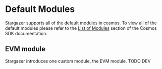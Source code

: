 # Default Modules

Stargazer supports all of the default modules in cosmos. To view all of the default modules
please refer to the [List of Modules](https://docs.cosmos.network/main/modules) section of the Cosmos SDK documentation.


## EVM module

Stargazer introduces one custom module, the EVM module.
TODO DEV
